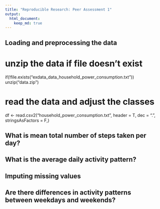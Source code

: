 ```yaml
---
title: "Reproducible Research: Peer Assessment 1"
output: 
  html_document:
    keep_md: true
---
```



## Loading and preprocessing the data

# unzip the data if file doesn't exist
if(!file.exists("exdata_data_household_power_consumption.txt"))
  unzip("data.zip")

# read the data and adjust the classes
df <- read.csv2("household_power_consumption.txt", header = T,  dec = ".", stringsAsFactors = F,) 


## What is mean total number of steps taken per day?



## What is the average daily activity pattern?



## Imputing missing values



## Are there differences in activity patterns between weekdays and weekends?
